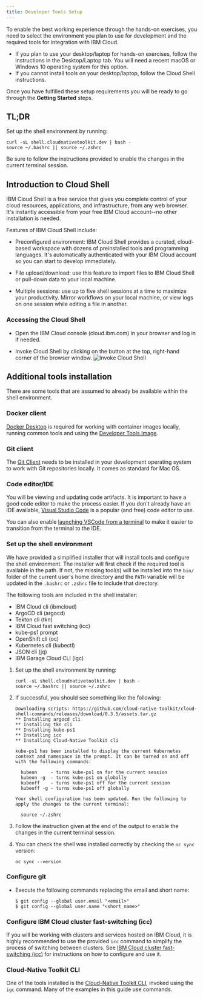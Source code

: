 ```yaml
---
title: Developer Tools Setup
---
```


To enable the best working experience through the hands-on exercises, you
need to select the environment you plan to use for development and the required tools for integration with IBM Cloud.

- If you plan to use your desktop/laptop for hands-on exercises, follow
 the instructions in the Desktop/Laptop tab. You will need a recent macOS or
  Windows 10 operating system for this option.
- If you cannot install tools on your desktop/laptop, follow the Cloud Shell
 instructions.

Once you have fulfilled these setup requirements you will be ready to
go through the **Getting Started** steps.

## TL;DR

Set up the shell environment by running:

```shell
curl -sL shell.cloudnativetoolkit.dev | bash -
source ~/.bashrc || source ~/.zshrc

```

Be sure to follow the instructions provided to enable the changes in the current terminal session.


<Tabs>

<Tab label="Cloud Shell">

## Introduction to Cloud Shell

IBM Cloud Shell is a free service that gives you complete control of your cloud resources, applications, and
infrastructure, from any web browser. It's instantly accessible from your free IBM Cloud account--no other installation
is needed.

Features of IBM Cloud Shell include:

- Preconfigured environment: IBM Cloud Shell provides a curated, cloud-based workspace with dozens of preinstalled tools
  and programming languages. It's automatically authenticated with your IBM Cloud account so you can start to develop
  immediately.

- File upload/download: use this feature to import files to IBM Cloud Shell or pull-down data to your local machine.

- Multiple sessions: use up to five shell sessions at a time to maximize your productivity. Mirror workflows on your
  local machine, or view logs on one session while editing a file in another.

### Accessing the Cloud Shell

- Open the IBM Cloud console (cloud.ibm.com) in your browser and log in if needed.

- Invoke Cloud Shell by clicking on the button at the top, right-hand corner of the browser window.
    ![Invoke Cloud Shell](./images/invokecloudshell.png)

</Tab>

<Tab label="Desktop/Laptop">

## Additional tools installation

There are some tools that are assumed to already be available within the shell environment.

### Docker client

[Docker Desktop](https://www.docker.com/products/docker-desktop) is required for working with container images locally, running common tools and using the [Developer Tools Image](https://cloud-native-toolkit.github.io/ibm-garage-developer-guide/guides/tools-image).

### Git client

The [Git Client](https://git-scm.com/) needs to be installed in your development operating system to work with Git repositories locally. It comes as standard for Mac OS.

### Code editor/IDE

You will be viewing and updating code artifacts. It is important to have a good code editor to make the process easier.
If you don't already have an IDE available, [Visual Studio Code](https://code.visualstudio.com/download) is a popular
(and free) code editor to use.

You can also enable [launching VSCode from a terminal](https://code.visualstudio.com/docs/setup/mac#_launching-from-the-command-line) to
make it easier to transition from the terminal to the IDE.

</Tab>

</Tabs>

### Set up the shell environment

We have provided a simplified installer that will install tools and configure the shell environment. The
installer will first check if the required tool is available in the path. If not, the missing tool(s) will be
installed into the `bin/` folder of the current user's home directory and the `PATH` variable will be updated in the
`.bashrc` or `.zshrc` file to include that directory.

The following tools are included in the shell installer:

- IBM Cloud cli (ibmcloud)
- ArgoCD cli (argocd)
- Tekton cli (tkn)
- IBM Cloud fast switching (icc)
- kube-ps1 prompt
- OpenShift cli (oc)
- Kubernetes cli (kubectl)
- JSON cli (jq)
- IBM Garage Cloud CLI (igc)

1. Set up the shell environment by running:
    ```shell
    curl -sL shell.cloudnativetoolkit.dev | bash -
    source ~/.bashrc || source ~/.zshrc

    ```

2. If successful, you should see something like the following:
    ```
    Downloading scripts: https://github.com/cloud-native-toolkit/cloud-shell-commands/releases/download/0.3.5/assets.tar.gz
    ** Installing argocd cli
    ** Installing tkn cli
    ** Installing kube-ps1
    ** Installing icc
    ** Installing Cloud-Native Toolkit cli

    kube-ps1 has been installed to display the current Kubernetes context and namespace in the prompt. It can be turned on and off with the following commands:

      kubeon     - turns kube-ps1 on for the current session
      kubeon -g  - turns kube-ps1 on globally
      kubeoff    - turns kube-ps1 off for the current session
      kubeoff -g - turns kube-ps1 off globally

    Your shell configuration has been updated. Run the following to apply the changes to the current terminal:

      source ~/.zshrc
    ```

3. Follow the instruction given at the end of the output to enable the changes in the current terminal session.

4. You can check the shell was installed correctly by checking the `oc sync` version:
    ```shell
    oc sync --version
    ```

### Configure git

- Execute the following commands replacing the email and short name:

    ```shell
    $ git config --global user.email "<email>"
    $ git config --global user.name "<short_name>"
    ```

### Configure IBM Cloud cluster fast-switching (icc)

If you will be working with clusters and services hosted on IBM Cloud, it is highly recommended to use the provided `icc`
command to simplify the process of switching between clusters. See [IBM Cloud cluster fast-switching (icc)](/getting-started/icc/) for instructions on how to configure and use it.

### Cloud-Native Toolkit CLI

One of the tools installed is the [Cloud-Native Toolkit CLI](/getting-started/cli), invoked using the `igc` command. Many of the examples in this guide use commands.
